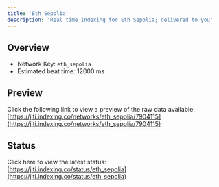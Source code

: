 ```yaml
---
title: 'Eth Sepolia'
description: 'Real time indexing for Eth Sepolia; delivered to you'
---
```


## Overview
- Network Key: `eth_sepolia`
- Estimated beat time: 12000 ms

## Preview
Click the following link to view a preview of the raw data available: [https://jiti.indexing.co/networks/eth_sepolia/7904115](https://jiti.indexing.co/networks/eth_sepolia/7904115)

## Status
Click here to view the latest status: [https://jiti.indexing.co/status/eth_sepolia](https://jiti.indexing.co/status/eth_sepolia)
